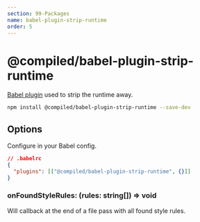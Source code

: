 ```yaml
---
section: 99-Packages
name: babel-plugin-strip-runtime
order: 5
---
```


# @compiled/babel-plugin-strip-runtime

[Babel plugin](https://babeljs.io) used to strip the runtime away.

```bash
npm install @compiled/babel-plugin-strip-runtime --save-dev
```

## Options

Configure in your Babel config.

```json
// .babelrc
{
  "plugins": [["@compiled/babel-plugin-strip-runtime", {}]]
}
```

### onFoundStyleRules: (rules: string[]) => void

Will callback at the end of a file pass with all found style rules.
